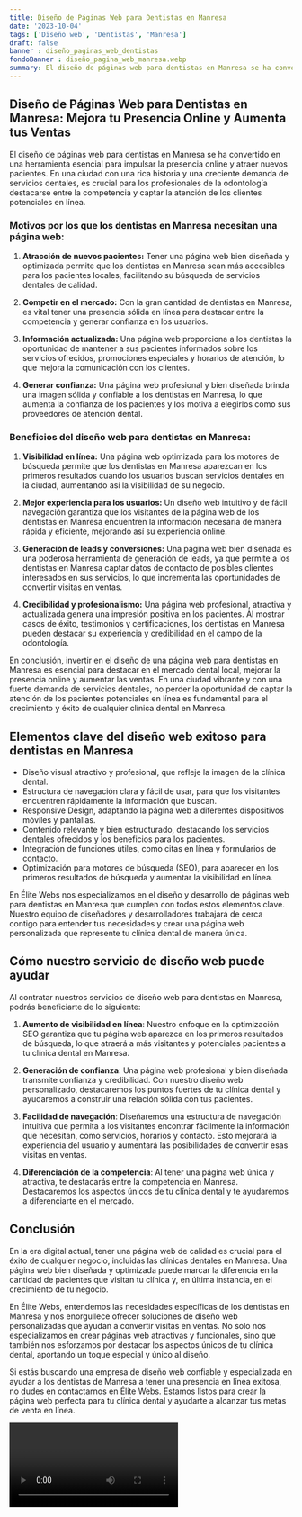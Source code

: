 ```yaml
---
title: Diseño de Páginas Web para Dentistas en Manresa
date: '2023-10-04'
tags: ['Diseño web', 'Dentistas', 'Manresa']
draft: false
banner : diseño_paginas_web_dentistas
fondoBanner : diseño_pagina_web_manresa.webp
summary: El diseño de páginas web para dentistas en Manresa se ha convertido en una herramienta esencial para impulsar la presencia online y atraer nuevos pacientes. En una ciudad con una rica historia y una creciente demanda de servicios dentales, es crucial para los profesionales de la odontología destacarse entre la competencia y captar la atención de los clientes potenciales en línea.
---
```


## Diseño de Páginas Web para Dentistas en Manresa: Mejora tu Presencia Online y Aumenta tus Ventas

El diseño de páginas web para dentistas en Manresa se ha convertido en una herramienta esencial para impulsar la presencia online y atraer nuevos pacientes. En una ciudad con una rica historia y una creciente demanda de servicios dentales, es crucial para los profesionales de la odontología destacarse entre la competencia y captar la atención de los clientes potenciales en línea.

### Motivos por los que los dentistas en Manresa necesitan una página web:

1. **Atracción de nuevos pacientes:** Tener una página web bien diseñada y optimizada permite que los dentistas en Manresa sean más accesibles para los pacientes locales, facilitando su búsqueda de servicios dentales de calidad.

2. **Competir en el mercado:** Con la gran cantidad de dentistas en Manresa, es vital tener una presencia sólida en línea para destacar entre la competencia y generar confianza en los usuarios.

3. **Información actualizada:** Una página web proporciona a los dentistas la oportunidad de mantener a sus pacientes informados sobre los servicios ofrecidos, promociones especiales y horarios de atención, lo que mejora la comunicación con los clientes.

4. **Generar confianza:** Una página web profesional y bien diseñada brinda una imagen sólida y confiable a los dentistas en Manresa, lo que aumenta la confianza de los pacientes y los motiva a elegirlos como sus proveedores de atención dental.

### Beneficios del diseño web para dentistas en Manresa:

1. **Visibilidad en línea:** Una página web optimizada para los motores de búsqueda permite que los dentistas en Manresa aparezcan en los primeros resultados cuando los usuarios buscan servicios dentales en la ciudad, aumentando así la visibilidad de su negocio.

2. **Mejor experiencia para los usuarios:** Un diseño web intuitivo y de fácil navegación garantiza que los visitantes de la página web de los dentistas en Manresa encuentren la información necesaria de manera rápida y eficiente, mejorando así su experiencia online.

3. **Generación de leads y conversiones:** Una página web bien diseñada es una poderosa herramienta de generación de leads, ya que permite a los dentistas en Manresa captar datos de contacto de posibles clientes interesados ​​en sus servicios, lo que incrementa las oportunidades de convertir visitas en ventas.

4. **Credibilidad y profesionalismo:** Una página web profesional, atractiva y actualizada genera una impresión positiva en los pacientes. Al mostrar casos de éxito, testimonios y certificaciones, los dentistas en Manresa pueden destacar su experiencia y credibilidad en el campo de la odontología.

En conclusión, invertir en el diseño de una página web para dentistas en Manresa es esencial para destacar en el mercado dental local, mejorar la presencia online y aumentar las ventas. En una ciudad vibrante y con una fuerte demanda de servicios dentales, no perder la oportunidad de captar la atención de los pacientes potenciales en línea es fundamental para el crecimiento y éxito de cualquier clínica dental en Manresa.

<GifSeo />

<Cta />

## Elementos clave del diseño web exitoso para dentistas en Manresa

- Diseño visual atractivo y profesional, que refleje la imagen de la clínica dental.
- Estructura de navegación clara y fácil de usar, para que los visitantes encuentren rápidamente la información que buscan.
- Responsive Design, adaptando la página web a diferentes dispositivos móviles y pantallas.
- Contenido relevante y bien estructurado, destacando los servicios dentales ofrecidos y los beneficios para los pacientes.
- Integración de funciones útiles, como citas en línea y formularios de contacto.
- Optimización para motores de búsqueda (SEO), para aparecer en los primeros resultados de búsqueda y aumentar la visibilidad en línea.

En Élite Webs nos especializamos en el diseño y desarrollo de páginas web para dentistas en Manresa que cumplen con todos estos elementos clave. Nuestro equipo de diseñadores y desarrolladores trabajará de cerca contigo para entender tus necesidades y crear una página web personalizada que represente tu clínica dental de manera única.

## Cómo nuestro servicio de diseño web puede ayudar

Al contratar nuestros servicios de diseño web para dentistas en Manresa, podrás beneficiarte de lo siguiente:

1. **Aumento de visibilidad en línea**: Nuestro enfoque en la optimización SEO garantiza que tu página web aparezca en los primeros resultados de búsqueda, lo que atraerá a más visitantes y potenciales pacientes a tu clínica dental en Manresa.

2. **Generación de confianza**: Una página web profesional y bien diseñada transmite confianza y credibilidad. Con nuestro diseño web personalizado, destacaremos los puntos fuertes de tu clínica dental y ayudaremos a construir una relación sólida con tus pacientes.

3. **Facilidad de navegación**: Diseñaremos una estructura de navegación intuitiva que permita a los visitantes encontrar fácilmente la información que necesitan, como servicios, horarios y contacto. Esto mejorará la experiencia del usuario y aumentará las posibilidades de convertir esas visitas en ventas.

4. **Diferenciación de la competencia**: Al tener una página web única y atractiva, te destacarás entre la competencia en Manresa. Destacaremos los aspectos únicos de tu clínica dental y te ayudaremos a diferenciarte en el mercado.

## Conclusión

En la era digital actual, tener una página web de calidad es crucial para el éxito de cualquier negocio, incluidas las clínicas dentales en Manresa. Una página web bien diseñada y optimizada puede marcar la diferencia en la cantidad de pacientes que visitan tu clínica y, en última instancia, en el crecimiento de tu negocio.

En Élite Webs, entendemos las necesidades específicas de los dentistas en Manresa y nos enorgullece ofrecer soluciones de diseño web personalizadas que ayudan a convertir visitas en ventas. No solo nos especializamos en crear páginas web atractivas y funcionales, sino que también nos esforzamos por destacar los aspectos únicos de tu clínica dental, aportando un toque especial y único al diseño.

Si estás buscando una empresa de diseño web confiable y especializada en ayudar a los dentistas de Manresa a tener una presencia en línea exitosa, no dudes en contactarnos en Élite Webs. Estamos listos para crear la página web perfecta para tu clínica dental y ayudarte a alcanzar tus metas de venta en línea.

<Video />

<CtaBot job='Dentistas' city='Manresa'/>

<Gmaps query='Manresa+españa+maps' />